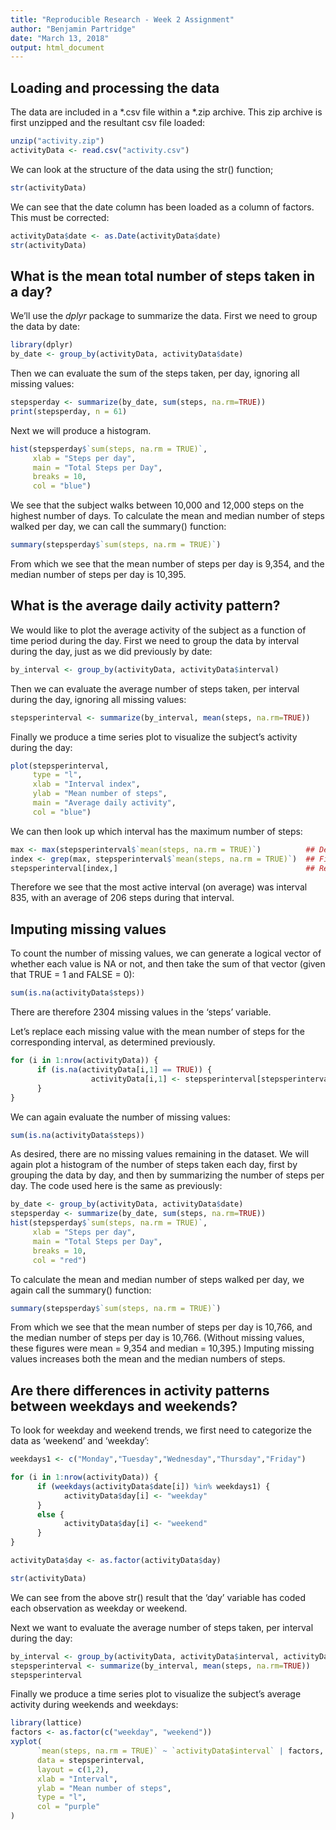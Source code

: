 ```yaml
---
title: "Reproducible Research - Week 2 Assignment"
author: "Benjamin Partridge"
date: "March 13, 2018"
output: html_document
---
```


## Loading and processing the data

The data are included in a \*.csv file within a \*.zip archive. This zip archive is first unzipped and the resultant csv file loaded:

```r
unzip("activity.zip")
activityData <- read.csv("activity.csv")
```

We can look at the structure of the data using the str() function;

```r
str(activityData)
```

We can see that the date column has been loaded as a column of factors. This must be corrected:

```r
activityData$date <- as.Date(activityData$date)
str(activityData)
```

## What is the mean total number of steps taken in a day?

We'll use the *dplyr* package to summarize the data. First we need to group the data by date:

```r
library(dplyr)
by_date <- group_by(activityData, activityData$date)
```

Then we can evaluate the sum of the steps taken, per day, ignoring all missing values:

```r
stepsperday <- summarize(by_date, sum(steps, na.rm=TRUE))
print(stepsperday, n = 61)
```

Next we will produce a histogram.

```r
hist(stepsperday$`sum(steps, na.rm = TRUE)`,
     xlab = "Steps per day",
     main = "Total Steps per Day",
     breaks = 10,
     col = "blue")
```

We see that the subject walks between 10,000 and 12,000 steps on the highest number of days. To calculate the mean and median number of steps walked per day, we can call the summary() function:

```r
summary(stepsperday$`sum(steps, na.rm = TRUE)`)
```

From which we see that the mean number of steps per day is 9,354, and the median number of steps per day is 10,395.

## What is the average daily activity pattern?

We would like to plot the average activity of the subject as a function of time period during the day. First we need to group the data by interval during the day, just as we did previously by date:

```r
by_interval <- group_by(activityData, activityData$interval)
```

Then we can evaluate the average number of steps taken, per interval during the day, ignoring all missing values:

```r
stepsperinterval <- summarize(by_interval, mean(steps, na.rm=TRUE))
```

Finally we produce a time series plot to visualize the subject's activity during the day:

```r
plot(stepsperinterval,
     type = "l",
     xlab = "Interval index",
     ylab = "Mean number of steps",
     main = "Average daily activity",
     col = "blue")
```

We can then look up which interval has the maximum number of steps:
```r
max <- max(stepsperinterval$`mean(steps, na.rm = TRUE)`)          ## Determine the max value of steps
index <- grep(max, stepsperinterval$`mean(steps, na.rm = TRUE)`)  ## Find row number containing max value
stepsperinterval[index,]                                          ## Read row containing max value
```

Therefore we see that the most active interval (on average) was interval 835, with an average of 206 steps during that interval.

## Imputing missing values

To count the number of missing values, we can generate a logical vector of whether each value is NA or not, and then take the sum of that vector (given that TRUE = 1 and FALSE = 0):

```r
sum(is.na(activityData$steps))
```

There are therefore 2304 missing values in the 'steps' variable.

Let's replace each missing value with the mean number of steps for the corresponding interval, as determined previously.

```r
for (i in 1:nrow(activityData)) {
      if (is.na(activityData[i,1] == TRUE)) {
                  activityData[i,1] <- stepsperinterval[stepsperinterval$`activityData$interval` == activityData$interval[i],2]
      }
}
```

We can again evaluate the number of missing values:

```r
sum(is.na(activityData$steps))
```

As desired, there are no missing values remaining in the dataset. We will again plot a histogram of the number of steps taken each day, first by grouping the data by day, and then by summarizing the number of steps per day. The code used here is the same as previously:

```r
by_date <- group_by(activityData, activityData$date)
stepsperday <- summarize(by_date, sum(steps, na.rm=TRUE))
hist(stepsperday$`sum(steps, na.rm = TRUE)`,
     xlab = "Steps per day",
     main = "Total Steps per Day",
     breaks = 10,
     col = "red")
```

To calculate the mean and median number of steps walked per day, we again call the summary() function:

```r
summary(stepsperday$`sum(steps, na.rm = TRUE)`)
```

From which we see that the mean number of steps per day is 10,766, and the median number of steps per day is 10,766. (Without missing values, these figures were mean = 9,354 and median = 10,395.) Imputing missing values increases both the mean and the median numbers of steps.

## Are there differences in activity patterns between weekdays and weekends?

To look for weekday and weekend trends, we first need to categorize the data as 'weekend' and 'weekday':

```r
weekdays1 <- c("Monday","Tuesday","Wednesday","Thursday","Friday")

for (i in 1:nrow(activityData)) {
      if (weekdays(activityData$date[i]) %in% weekdays1) { 
            activityData$day[i] <- "weekday"
      }
      else {
            activityData$day[i] <- "weekend"
      }
}

activityData$day <- as.factor(activityData$day)

str(activityData)
```

We can see from the above str() result that the 'day' variable has coded each observation as weekday or weekend.

Next we want to evaluate the average number of steps taken, per interval during the day:

```r
by_interval <- group_by(activityData, activityData$interval, activityData$day)
stepsperinterval <- summarize(by_interval, mean(steps, na.rm=TRUE))
stepsperinterval
```

Finally we produce a time series plot to visualize the subject's average activity during weekends and weekdays:

```r
library(lattice)
factors <- as.factor(c("weekday", "weekend"))
xyplot(
      `mean(steps, na.rm = TRUE)` ~ `activityData$interval` | factors,
      data = stepsperinterval,
      layout = c(1,2),
      xlab = "Interval",
      ylab = "Mean number of steps",
      type = "l",
      col = "purple"
)
```

